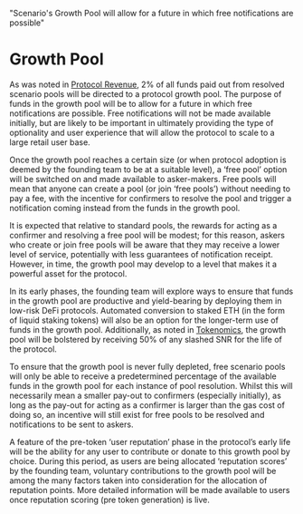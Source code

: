   "Scenario's Growth Pool will allow for a future in which free notifications are possible"

# Growth Pool

As was noted in <a href="/revenues">Protocol Revenue</a>, 2% of all funds paid out from resolved scenario pools will be directed to a protocol growth pool. The purpose of funds in the growth pool will be to allow for a future in which free notifications are possible. Free notifications will not be made available initially, but are likely to be important in ultimately providing the type of optionality and user experience that will allow the protocol to scale to a large retail user base.

Once the growth pool reaches a certain size (or when protocol adoption is deemed by the founding team to be at a suitable level), a ‘free pool’ option will be switched on and made available to asker-makers. Free pools will mean that anyone can create a pool (or join ‘free pools’) without needing to pay a fee, with the incentive for confirmers to resolve the pool and trigger a notification coming instead from the funds in the growth pool. 

It is expected that relative to standard pools, the rewards for acting as a confirmer and resolving a free pool will be modest; for this reason, askers who create or join free pools will be aware that they may receive a lower level of service, potentially with less guarantees of notification receipt. However, in time, the growth pool may develop to a level that makes it a powerful asset for the protocol. 

In its early phases, the founding team will explore ways to ensure that funds in the growth pool are productive and yield-bearing by deploying them in low-risk DeFi protocols. Automated conversion to staked ETH (in the form of liquid staking tokens) will also be an option for the longer-term use of funds in the growth pool. Additionally, as noted in <a href="/tokenomics#token-s-primary-functions">Tokenomics</a>, the growth pool will be bolstered by receiving 50% of any slashed SNR for the life of the protocol.

To ensure that the growth pool is never fully depleted, free scenario pools will only be able to receive a predetermined percentage of the available funds in the growth pool for each instance of pool resolution. Whilst this will necessarily mean a smaller pay-out to confirmers (especially initially), as long as the pay-out for acting as a confirmer is larger than the gas cost of doing so, an incentive will still exist for free pools to be resolved and notifications to be sent to askers.

A feature of the pre-token ‘user reputation’ phase in the protocol’s early life will be the ability for any user to contribute or donate to this growth pool by choice. During this period, as users are being allocated ‘reputation scores’ by the founding team, voluntary contributions to the growth pool will be among the many factors taken into consideration for the allocation of reputation points. More detailed information will be made available to users once reputation scoring (pre token generation) is live.